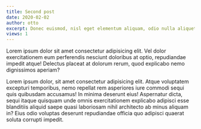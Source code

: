 ```yaml
---
title: Second post
date: 2020-02-02
author: otto
excerpt: Donec euismod, nisl eget elementum aliquam, odio nulla aliquet ipsum.
views: 1
---
```


Lorem ipsum dolor sit amet consectetur adipisicing elit. Vel dolor exercitationem eum perferendis nesciunt doloribus at optio, repudiandae impedit atque! Delectus placeat at dolorum rerum, quod explicabo nemo dignissimos aperiam?

Lorem ipsum dolor, sit amet consectetur adipisicing elit. Atque voluptatem excepturi temporibus, nemo repellat rem asperiores iure commodi sequi quis quibusdam accusamus! In minima deserunt eius! Aspernatur dicta, sequi itaque quisquam unde omnis exercitationem explicabo adipisci esse blanditiis aliquid saepe quasi laboriosam nihil architecto ab minus aliquam in? Eius odio voluptas deserunt repudiandae officia quo adipisci quaerat soluta corrupti impedit.